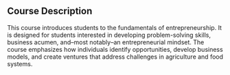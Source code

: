 ## Course Description

This course introduces students to the fundamentals of entrepreneurship. It is designed for students interested in developing problem-solving skills, business acumen, and--most notably--an entrepreneurial mindset. The course emphasizes how individuals identify opportunities, develop business models, and create ventures that address challenges in agriculture and food systems. 

